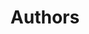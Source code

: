 ---
title: "Authors"
description: "Learn about the authors behind the PriSri Blog."
blocks:
  - name: "HEADER"
    title: "List of Authors"
    description: "List of authors of the PriSri Blog."
  - name: "ATTENTION"
    description: "These names and images are not real. The images are from Unsplash, used in this project to show how to add authors to articles."
---